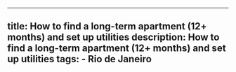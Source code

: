 ---
  title: How to find a long-term apartment (12+ months) and set up utilities
  description: How to find a long-term apartment (12+ months) and set up utilities
  tags:
    - Rio de Janeiro
  ---